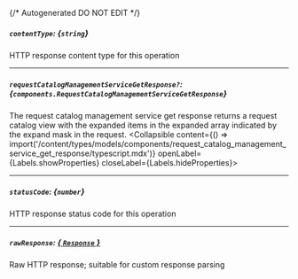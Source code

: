 {/* Autogenerated DO NOT EDIT  */}

##### `contentType`: *{`string`}*
HTTP response content type for this operation

---
##### `requestCatalogManagementServiceGetResponse?`: *{`components.RequestCatalogManagementServiceGetResponse`}*
The request catalog management service get response returns a request catalog view with the expanded items in the expanded array indicated by the expand mask in the request.
<Collapsible content={() => import('/content/types/models/components/request_catalog_management_service_get_response/typescript.mdx')} openLabel={Labels.showProperties} closeLabel={Labels.hideProperties}>
</Collapsible>

---
##### `statusCode`: *{`number`}*
HTTP response status code for this operation

---
##### `rawResponse`: [*{ `Response` }*](https://developer.mozilla.org/en-US/docs/Web/API/Response)
Raw HTTP response; suitable for custom response parsing


